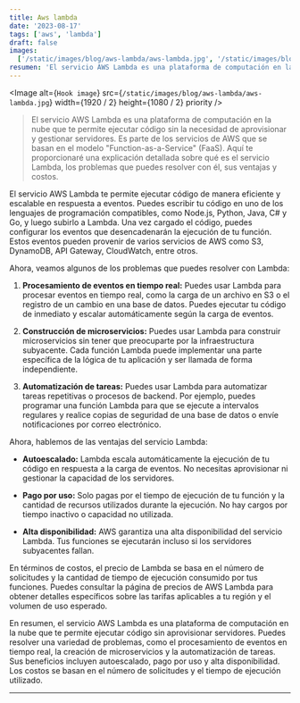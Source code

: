 ```yaml
---
title: Aws lambda
date: '2023-08-17'
tags: ['aws', 'lambda']
draft: false
images:
  ['/static/images/blog/aws-lambda/aws-lambda.jpg', '/static/images/blog/aws-lambda/aws-lambda.jpg']
resumen: 'El servicio AWS Lambda es una plataforma de computación en la nube que te permite ejecutar código sin la necesidad de aprovisionar y gestionar servidores...'
---
```


<Image
  alt={`Hook image`}
  src={`/static/images/blog/aws-lambda/aws-lambda.jpg`}
  width={1920 / 2}
  height={1080 / 2}
  priority
/>

>El servicio AWS Lambda es una plataforma de computación en la nube que te permite ejecutar código sin la necesidad de aprovisionar y gestionar servidores. Es parte de los servicios de AWS que se basan en el modelo "Function-as-a-Service" (FaaS). Aquí te proporcionaré una explicación detallada sobre qué es el servicio Lambda, los problemas que puedes resolver con él, sus ventajas y costos.

El servicio AWS Lambda te permite ejecutar código de manera eficiente y escalable en respuesta a eventos. Puedes escribir tu código en uno de los lenguajes de programación compatibles, como Node.js, Python, Java, C# y Go, y luego subirlo a Lambda. Una vez cargado el código, puedes configurar los eventos que desencadenarán la ejecución de tu función. Estos eventos pueden provenir de varios servicios de AWS como S3, DynamoDB, API Gateway, CloudWatch, entre otros.

Ahora, veamos algunos de los problemas que puedes resolver con Lambda:

1. **Procesamiento de eventos en tiempo real:** Puedes usar Lambda para procesar eventos en tiempo real, como la carga de un archivo en S3 o el registro de un cambio en una base de datos. Puedes ejecutar tu código de inmediato y escalar automáticamente según la carga de eventos.

2. **Construcción de microservicios:** Puedes usar Lambda para construir microservicios sin tener que preocuparte por la infraestructura subyacente. Cada función Lambda puede implementar una parte específica de la lógica de tu aplicación y ser llamada de forma independiente.

3. **Automatización de tareas:** Puedes usar Lambda para automatizar tareas repetitivas o procesos de backend. Por ejemplo, puedes programar una función Lambda para que se ejecute a intervalos regulares y realice copias de seguridad de una base de datos o envíe notificaciones por correo electrónico.

Ahora, hablemos de las ventajas del servicio Lambda:

- **Autoescalado:** Lambda escala automáticamente la ejecución de tu código en respuesta a la carga de eventos. No necesitas aprovisionar ni gestionar la capacidad de los servidores.

- **Pago por uso:** Solo pagas por el tiempo de ejecución de tu función y la cantidad de recursos utilizados durante la ejecución. No hay cargos por tiempo inactivo o capacidad no utilizada.

- **Alta disponibilidad:** AWS garantiza una alta disponibilidad del servicio Lambda. Tus funciones se ejecutarán incluso si los servidores subyacentes fallan.

En términos de costos, el precio de Lambda se basa en el número de solicitudes y la cantidad de tiempo de ejecución consumido por tus funciones. Puedes consultar la página de precios de AWS Lambda para obtener detalles específicos sobre las tarifas aplicables a tu región y el volumen de uso esperado.

En resumen, el servicio AWS Lambda es una plataforma de computación en la nube que te permite ejecutar código sin aprovisionar servidores. Puedes resolver una variedad de problemas, como el procesamiento de eventos en tiempo real, la creación de microservicios y la automatización de tareas. Sus beneficios incluyen autoescalado, pago por uso y alta disponibilidad. Los costos se basan en el número de solicitudes y el tiempo de ejecución utilizado.

---
